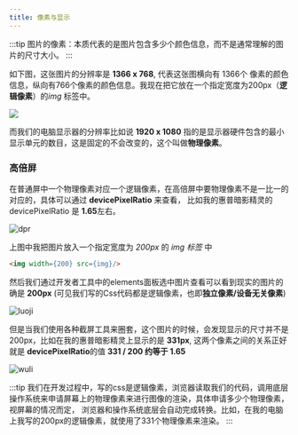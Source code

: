 ---
title: 像素与显示
---


:::tip
图片的像素：本质代表的是图片包含多少个颜色信息，而不是通常理解的图片的尺寸大小。
:::

如下图，这张图片的分辨率是 **1366 x 768**, 代表这张图横向有 1366个
像素的颜色信息，纵向有766个像素的颜色信息。我现在把它放在一个指定宽度为200px（**逻辑像素**）的*img* 标签中。

<div>
    <img width={200} src={px}/>
</div>

而我们的电脑显示器的分辨率比如说 **1920 x 1080** 指的是显示器硬件包含的最小显示单元的数目，这是固定的不会改变的，这个叫做**物理像素**。


### 高倍屏

在普通屏中一个物理像素对应一个逻辑像素，在高倍屏中要物理像素不是一比一的对应的，具体可以通过 **devicePixelRatio** 来查看，
比如我的惠普暗影精灵的 devicePixelRatio 是 **1.65**左右。

![dpr](/img/dpr.jpg)

上图中我把图片放入一个指定宽度为 *200px* 的 *img 标签* 中
```html
<img width={200} src={img}/>
```

然后我们通过开发者工具中的elements面板选中图片查看可以看到现实的图片的确是 **200px**  (可见我们写的Css代码都是逻辑像素，也即**独立像素/设备无关像素**)

![luoji](/img/luoji.jpg)

但是当我们使用各种截屏工具来圈套，这个图片的时候，会发现显示的尺寸并不是200px，比如在我的惠普暗影精灵上显示的是 **331px**, 这两个像素之间的关系正好就是 **devicePixelRatio**的值
**331 / 200 约等于 1.65**

![wuli](/img/wuli.png)

:::tip
我们在开发过程中，写的css是逻辑像素，浏览器读取我们的代码，调用底层操作系统来申请屏幕上的物理像素来进行图像的渲染，具体申请多少个物理像素，视屏幕的情况而定，
浏览器和操作系统底层会自动完成转换。比如，在我的电脑上我写的200px的逻辑像素，就使用了331个物理像素来渲染。
:::





